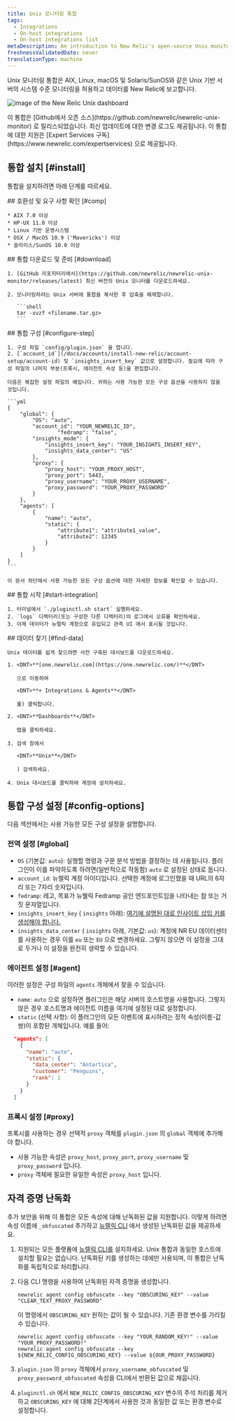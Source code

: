 ```yaml
---
title: Unix 모니터링 통합
tags:
  - Integrations
  - On-host integrations
  - On-host integrations list
metaDescription: An introduction to New Relic's open-source Unix monitoring integration.
freshnessValidatedDate: never
translationType: machine
---
```



Unix 모니터링 통합은 AIX, Linux, macOS 및 Solaris/SunOS와 같은 Unix 기반 서버의 시스템 수준 모니터링을 허용하고 데이터를 New Relic에 보고합니다.

<img
  title="unix"
  alt="image of the New Relic Unix dashboard"
  src={infrastructureUnixDashboard}
/>

<Callout variant="tip">
  이 통합은 [Github에서 오픈 소스](https://github.com/newrelic/newrelic-unix-monitor) 로 릴리스되었습니다. 최신 업데이트에 대한 변경 로그도 제공됩니다. 이 통합에 대한 지원은 [Expert Services 구독](https://www.newrelic.com/expertservices) 으로 제공됩니다.
</Callout>

## 통합 설치 [#install]

통합을 설치하려면 아래 단계를 따르세요.

<Steps>
  <Step>
    ## 호환성 및 요구 사항 확인 [#comp]

    * AIX 7.0 이상
    * HP-UX 11.0 이상
    * Linux 기반 운영시스템
    * OSX / MacOS 10.9 ('Mavericks') 이상
    * 솔라리스/SunOS 10.0 이상
  </Step>

  <Step>
    ## 통합 다운로드 및 준비 [#download]

    1. [GitHub 리포지터리에서](https://github.com/newrelic/newrelic-unix-monitor/releases/latest) 최신 버전의 Unix 모니터를 다운로드하세요.

    2. 모니터링하려는 Unix 서버에 통합을 복사한 후 압축을 해제합니다.

       ```shell
       tar -xvzf <filename.tar.gz>
       ```
  </Step>

  <Step>
    ## 통합 구성 [#configure-step]

    1. 구성 파일 `config/plugin.json` 을 엽니다.
    2. [`account_id`](/docs/accounts/install-new-relic/account-setup/account-id) 및 `insights_insert_key` 값으로 설정합니다. 필요에 따라 구성 파일의 나머지 부분(프록시, 에이전트 속성 등)을 편집합니다.

    다음은 복잡한 설정 파일의 예입니다. 귀하는 사용 가능한 모든 구성 옵션을 사용하지 않을 것입니다.

    ```yml
    {
        "global": {
            "OS": "auto",
            "account_id": "YOUR_NEWRELIC_ID",
                    "fedramp": "false",
            "insights_mode": {
                "insights_insert_key": "YOUR_INSIGHTS_INSERT_KEY",
                "insights_data_center": "US"
            },
            "proxy": {
                "proxy_host": "YOUR_PROXY_HOST",
                "proxy_port": 5443,
                "proxy_username": "YOUR_PROXY_USERNAME",
                "proxy_password": "YOUR_PROXY_PASSWORD"
            }
        },
        "agents": [
            {
                "name": "auto",
                "static": {
                    "attribute1": "attribute1_value",
                    "attribute2": 12345
                }
            }
        ]
    }
    ```

    이 문서 하단에서 사용 가능한 모든 구성 옵션에 대한 자세한 정보를 확인할 수 있습니다.
  </Step>

  <Step>
    ## 통합 시작 [#start-integration]

    1. 터미널에서 `./pluginctl.sh start` 실행하세요.
    2. `logs` 디렉터리(또는 구성한 다른 디렉터리)의 로그에서 오류를 확인하세요.
    3. 이제 데이터가 뉴렐릭 계정으로 유입되고 관측 UI 에서 표시될 것입니다.
  </Step>

  <Step>
    ## 데이터 찾기 [#find-data]

    Unix 데이터를 쉽게 찾으려면 사전 구축된 대시보드를 다운로드하세요.

    1. <DNT>**[one.newrelic.com](https://one.newrelic.com/)**</DNT>

       으로 이동하여

       <DNT>**+ Integrations & Agents**</DNT>

       를) 클릭합니다.

    2. <DNT>**Dashboards**</DNT>

       탭을 클릭하세요.

    3. 검색 창에서

       <DNT>**Unix**</DNT>

       ) 검색하세요.

    4. Unix 대시보드를 클릭하여 계정에 설치하세요.
  </Step>
</Steps>

## 통합 구성 설정 [#config-options]

다음 섹션에서는 사용 가능한 모든 구성 설정을 설명합니다.

### 전역 설정 [#global]

* `OS` (기본값: `auto`): 실행할 명령과 구문 분석 방법을 결정하는 데 사용됩니다. 플러그인이 이를 파악하도록 하려면(일반적으로 작동함) `auto` 로 설정된 상태로 둡니다.
* `account_id`: 뉴렐릭 계정 아이디입니다. 선택한 계정에 로그인했을 때 URL의 6자리 또는 7자리 숫자입니다.
* `fedramp`: 레고, 목표가 뉴웰릭 Fedramp 공인 엔드포인트임을 나타내는 참 또는 거짓 문자열입니다.
* `insights_insert_key` ( `insights` 아래): [여기에 설명된 대로 인사이트 삽입 키를 생성해야 합니다.](/docs/insights/insights-data-sources/custom-data/insert-custom-events-insights-api#register)
* `insights_data_center` ( `insights` 아래, 기본값: `us`): 계정에 NR EU 데이터센터를 사용하는 경우 이를 `eu` 또는 `EU` 으로 변경하세요. 그렇지 않으면 이 설정을 그대로 두거나 이 설정을 완전히 생략할 수 있습니다.

### 에이전트 설정 [#agent]

이러한 설정은 구성 파일의 `agents` 개체에서 찾을 수 있습니다.

* `name`: `auto` 으로 설정하면 플러그인은 해당 서버의 호스트명을 사용합니다. 그렇지 않은 경우 호스트명과 에이전트 이름을 여기에 설정된 대로 설정합니다.
* `static` (선택 사항): 이 플러그인의 모든 이벤트에 표시하려는 정적 속성(이름-값 쌍)이 포함된 개체입니다. 예를 들어:

```json
  "agents": [
    {
      "name": "auto",
      "static": {
        "data_center": "Antartica",
        "customer": "Penguins",
        "rank": 1
      }
    }
  ]
```

### 프록시 설정 [#proxy]

프록시를 사용하는 경우 선택적 `proxy` 객체를 `plugin.json` 의 `global` 객체에 추가해야 합니다.

* 사용 가능한 속성은 `proxy_host`, `proxy_port`, `proxy_username` 및 `proxy_password` 입니다.
* `proxy` 객체에 필요한 유일한 속성은 `proxy_host` 입니다.

## 자격 증명 난독화

추가 보안을 위해 이 통합은 모든 속성에 대해 난독화된 값을 지원합니다. 이렇게 하려면 속성 이름에 `_obfuscated` 추가하고 [뉴렐릭 CLI](https://github.com/newrelic/newrelic-cli) 에서 생성된 난독화된 값을 제공하세요.

1. 지원되는 모든 플랫폼에 [뉴렐릭 CLI를](https://github.com/newrelic/newrelic-cli#installation) 설치하세요. Unix 통합과 동일한 호스트에 설치할 필요는 없습니다. 난독화된 키를 생성하는 데에만 사용되며, 이 통합은 난독화를 독립적으로 처리합니다.

2. 다음 CLI 명령을 사용하여 난독화된 자격 증명을 생성합니다.

   ```
   newrelic agent config obfuscate --key "OBSCURING_KEY" --value "CLEAR_TEXT_PROXY_PASSWORD"
   ```

   이 명령에서 `OBSCURING_KEY` 원하는 값이 될 수 있습니다. 기존 환경 변수를 가리킬 수 있습니다.

   ```
   newrelic agent config obfuscate --key "YOUR_RANDOM_KEY!" --value "YOUR_PROXY_PASSWORD!"
   newrelic agent config obfuscate --key ${NEW_RELIC_CONFIG_OBSCURING_KEY} --value ${OUR_PROXY_PASSWORD}
   ```

3. `plugin.json` 의 `proxy` 객체에서 `proxy_username_obfuscated` 및 `proxy_password_obfuscated` 속성을 CLI에서 반환된 값으로 채웁니다.

4. `pluginctl.sh` 에서 `NEW_RELIC_CONFIG_OBSCURING_KEY` 변수의 주석 처리를 제거하고 `OBSCURING_KEY` 에 대해 2단계에서 사용한 것과 동일한 값 또는 환경 변수로 설정합니다.